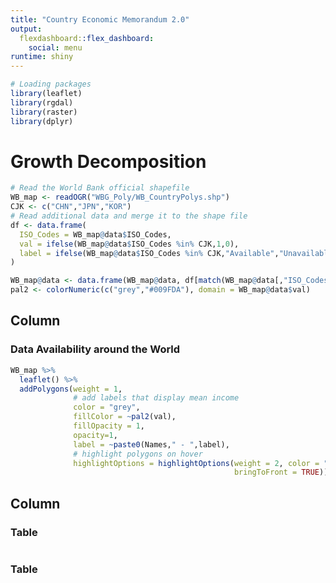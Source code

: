 ```yaml
---
title: "Country Economic Memorandum 2.0"
output: 
  flexdashboard::flex_dashboard:
    social: menu
runtime: shiny
---
```



```r
# Loading packages
library(leaflet)
library(rgdal)
library(raster)
library(dplyr)

```




Growth Decomposition 
======================================
```r
# Read the World Bank official shapefile
WB_map <- readOGR("WBG_Poly/WB_CountryPolys.shp")
CJK <- c("CHN","JPN","KOR")
# Read additional data and merge it to the shape file 
df <- data.frame(
  ISO_Codes = WB_map@data$ISO_Codes,
  val = ifelse(WB_map@data$ISO_Codes %in% CJK,1,0),
  label = ifelse(WB_map@data$ISO_Codes %in% CJK,"Available","Unavailable")
)

WB_map@data <- data.frame(WB_map@data, df[match(WB_map@data[,"ISO_Codes"], df[,"ISO_Codes"]),])
pal2 <- colorNumeric(c("grey","#009FDA"), domain = WB_map@data$val)

```

Column {data-width=618}
------------------------------------------------------------------------------------------
### Data Availability around the World
```r
WB_map %>% 
  leaflet() %>% 
  addPolygons(weight = 1, 
              # add labels that display mean income
              color = "grey",
              fillColor = ~pal2(val),
              fillOpacity = 1,
              opacity=1,
              label = ~paste0(Names," - ",label),
              # highlight polygons on hover
              highlightOptions = highlightOptions(weight = 2, color = "white",
                                                  bringToFront = TRUE)) 
```

Column {data-width=382}
------------------------------------------------------------------------------------------
### Table 
```r

```

### Table 